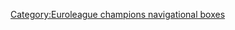 {{Navbox
|name = Maccabi Tel Aviv BC 2003–04 Euroleague champions
|titlestyle = background:#6495ed; color:#efe196;
|title = '''[[Maccabi Tel Aviv B.C.|<span style="color:#efe196;">Maccabi Elite</span>]] [[2003–04 Euroleague|<span style="color:#efe196;">2003–04 Euroleague Champions</span>]]'''
|listclass = hlist
|state = {{{state|autocollapse}}}
|list1 = 
* 4 [[Avi Ben-Chimol|Ben-Chimol]]
* 5 [[Maceo Baston|Baston]]
* 6 [[Derrick Sharp|Sharp]]
* 7 [[Nikola Vujčić|Vujčić]]
* 8 [[Anthony Parker|Parker]] ([[2004 Euroleague Final Four|Final4]] [[Euroleague Final Four MVP|MVP]])
* 9 [[Gur Shelef|Shelef]]
* 10 [[Tal Burstein|Burstein]]
* 11 [[Yotam Halperin|Halperin]]
* 12 [[Yoav Saffar|Saffar]]
* 13 [[Šarūnas Jasikevičius|Jasikevičius]]
* 14 [[Bruno Šundov|Šundov]]
* 15 [[Deon Thomas|Thomas]]
* 33 [[David Blu|Bluthenthal]]

* Head coach: [[Pini Gershon|Gershon]]

* Assistant coach: [[大衛·布拉特|布拉特]]
* [[Dan Shamir|Shamir]]
}}<noinclude>
{{collapsible option}}

[[Category:Euroleague champions navigational boxes]]
</noinclude>